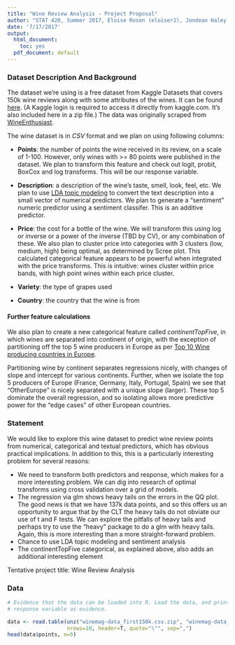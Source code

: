 ```yaml
---
title: "Wine Review Analysis - Project Proposal"
author: "STAT 420, Summer 2017, Eloise Rosen (eloiser2), Jondean Haley (jahaley2), Nilesh Malpekar (nmalpe2)"
date: '7/17/2017'
output:
  html_document: 
    toc: yes
  pdf_document: default
---
```


### Dataset Description And Background
The dataset we're using is a free dataset from Kaggle Datasets that covers 150k wine reviews along with some attributes of the wines. It can be found [here](https://www.kaggle.com/zynicide/wine-reviews). (A Kaggle login is required to access it directly from kaggle.com. It's also included here in a zip file.) The data was originally scraped from [WineEnthusiast](http://www.winemag.com/?s=&drink_type=wine). 

The wine dataset is in *CSV* format and we plan on using following columns:

* **Points**: the number of points the wine received in its review, on a scale of 1-100. However, only wines with >= 80 points were published in the dataset. 
We plan to transform this feature and check out logit, probit, BoxCox and log transforms. This will be our response variable.

* **Description**: a description of the wine's taste, smell, look, feel, etc. 
We plan to use [LDA topic modeling](http://tidytextmining.com/topicmodeling.html) to convert the text description into a small vector of numerical predictors. We plan to generate a "sentiment" numeric predictor using a sentiment classifer. This is an additive predictor.

* **Price**: the cost for a bottle of the wine. 
We will transform this using log or inverse or a power of the inverse (TBD by CV), or any combination of these. We also plan to cluster price into categories with 3 clusters (low, medium, high) being optimal, as determined by Scree plot. This calculated categorical feature appears to be powerful when integrated with the price transforms. This is intuitive: wines cluster within price bands, with high point wines within each price cluster.

* **Variety**: the type of grapes used

* **Country**: the country that the wine is from

#### Further feature calculations
We also plan to create a new categorical feature called *continentTopFive*, in which wines are separated into continent of origin, with the exception of partitioning off the top 5 wine producers in Europe as per [Top 10 Wine producing countries in Europe](http://www.businessrevieweurope.eu/top10/250/Top-10:-Wine-Producing-Countries-in-Europe).

Partitioning wine by continent separates regressions nicely, with changes of slope and intercept for various continents.  Further, when we isolate the top 5 producers of Europe (France, Germany, Italy, Portugal, Spain) we see that "OtherEurope" is nicely separated with a unique slope (larger).  These top 5 dominate the overall regression, and so isolating allows more predictive power for the "edge cases" of other European countries.


### Statement
We would like to explore this wine dataset to predict wine review points from numerical, categorical and textual predictors, which has obvious practical implications. In addition to this, this is a particularly interesting problem for several reasons:

* We need to transform both predictors and response, which makes for a more interesting problem. We can dig into research of optimal transforms using cross validation over a grid of models.
* The regression via glm shows heavy tails on the errors in the QQ plot. The good news is that we have 137k data points, and so this offers us an opportunity to argue that by the CLT the heavy tails do not obviate our use of t and F tests. We can explore the pitfalls of heavy tails and perhaps try to use the "heavy" package to do a glm with heavy tails. Again, this is more interesting than a more straight-forward problem.
* Chance to use LDA topic modeling and sentiment analysis
* The continentTopFive categorical, as explained above, also adds an additional interesting element

Tentative project title: Wine Review Analysis

### Data

```r
# Evidence that the data can be loaded into R. Load the data, and print the first few values of the 
# response variable as evidence.

data <- read.table(unz("winemag-data_first150k.csv.zip", "winemag-data_first150k.csv"), 
                   nrows=10, header=T, quote="\"", sep=",")
head(data$points, n=5)
```
